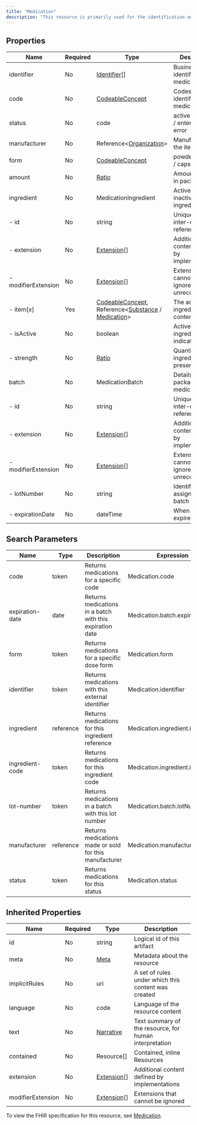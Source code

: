 ```yaml
---
title: "Medication"
description: "This resource is primarily used for the identification and definition of a medication for the purposes of prescribing, dispensing, and administering a medication as well as for making statements about medication use."
---
```


## Properties

| Name                | Required | Type                                                                                                                                                                                        | Description                                            |
| ------------------- | -------- | ------------------------------------------------------------------------------------------------------------------------------------------------------------------------------------------- | ------------------------------------------------------ |
| identifier          | No       | [Identifier](/medical-api/fhir/data-types/identifier)[]                                                                                                                                     | Business identifier for this medication                |
| code                | No       | [CodeableConcept](/medical-api/fhir/data-types/codeableconcept)                                                                                                                             | Codes that identify this medication                    |
| status              | No       | code                                                                                                                                                                                        | active / inactive / entered-in-error                   |
| manufacturer        | No       | Reference&lt;[Organization](/medical-api/fhir/resources/organization)&gt;                                                                                                                   | Manufacturer of the item                               |
| form                | No       | [CodeableConcept](/medical-api/fhir/data-types/codeableconcept)                                                                                                                             | powder / tablets / capsule +                           |
| amount              | No       | [Ratio](/medical-api/fhir/data-types/ratio)                                                                                                                                                 | Amount of drug in package                              |
| ingredient          | No       | MedicationIngredient                                                                                                                                                                        | Active or inactive ingredient                          |
| - id                | No       | string                                                                                                                                                                                      | Unique id for inter-element referencing                |
| - extension         | No       | [Extension](/medical-api/fhir/data-types/extension)[]                                                                                                                                       | Additional content defined by implementations          |
| - modifierExtension | No       | [Extension](/medical-api/fhir/data-types/extension)[]                                                                                                                                       | Extensions that cannot be ignored even if unrecognized |
| - item[x]           | Yes      | [CodeableConcept](/medical-api/fhir/data-types/codeableconcept), Reference&lt;[Substance](/medical-api/fhir/resources/substance) / [Medication](/medical-api/fhir/resources/medication)&gt; | The actual ingredient or content                       |
| - isActive          | No       | boolean                                                                                                                                                                                     | Active ingredient indicator                            |
| - strength          | No       | [Ratio](/medical-api/fhir/data-types/ratio)                                                                                                                                                 | Quantity of ingredient present                         |
| batch               | No       | MedicationBatch                                                                                                                                                                             | Details about packaged medications                     |
| - id                | No       | string                                                                                                                                                                                      | Unique id for inter-element referencing                |
| - extension         | No       | [Extension](/medical-api/fhir/data-types/extension)[]                                                                                                                                       | Additional content defined by implementations          |
| - modifierExtension | No       | [Extension](/medical-api/fhir/data-types/extension)[]                                                                                                                                       | Extensions that cannot be ignored even if unrecognized |
| - lotNumber         | No       | string                                                                                                                                                                                      | Identifier assigned to batch                           |
| - expirationDate    | No       | dateTime                                                                                                                                                                                    | When batch will expire                                 |

## Search Parameters

| Name            | Type      | Description                                              | Expression                      |
| --------------- | --------- | -------------------------------------------------------- | ------------------------------- |
| code            | token     | Returns medications for a specific code                  | Medication.code                 |
| expiration-date | date      | Returns medications in a batch with this expiration date | Medication.batch.expirationDate |
| form            | token     | Returns medications for a specific dose form             | Medication.form                 |
| identifier      | token     | Returns medications with this external identifier        | Medication.identifier           |
| ingredient      | reference | Returns medications for this ingredient reference        | Medication.ingredient.item      |
| ingredient-code | token     | Returns medications for this ingredient code             | Medication.ingredient.item      |
| lot-number      | token     | Returns medications in a batch with this lot number      | Medication.batch.lotNumber      |
| manufacturer    | reference | Returns medications made or sold for this manufacturer   | Medication.manufacturer         |
| status          | token     | Returns medications for this status                      | Medication.status               |

## Inherited Properties

| Name              | Required | Type                                                  | Description                                            |
| ----------------- | -------- | ----------------------------------------------------- | ------------------------------------------------------ |
| id                | No       | string                                                | Logical id of this artifact                            |
| meta              | No       | [Meta](/medical-api/fhir/data-types/meta)             | Metadata about the resource                            |
| implicitRules     | No       | uri                                                   | A set of rules under which this content was created    |
| language          | No       | code                                                  | Language of the resource content                       |
| text              | No       | [Narrative](/medical-api/fhir/data-types/narrative)   | Text summary of the resource, for human interpretation |
| contained         | No       | Resource[]                                            | Contained, inline Resources                            |
| extension         | No       | [Extension](/medical-api/fhir/data-types/extension)[] | Additional content defined by implementations          |
| modifierExtension | No       | [Extension](/medical-api/fhir/data-types/extension)[] | Extensions that cannot be ignored                      |

To view the FHIR specification for this resource, see [Medication](https://www.hl7.org/fhir/StructureDefinition/Medication).
